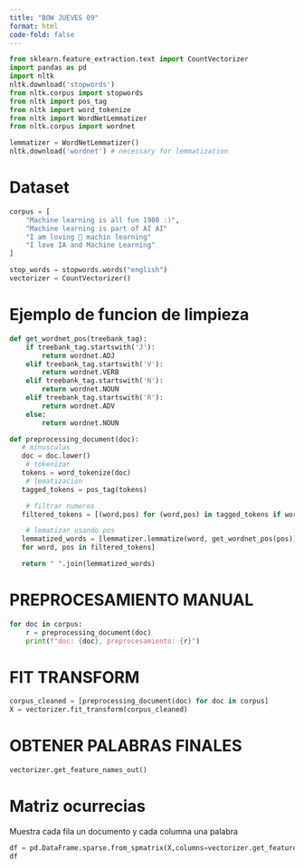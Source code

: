 ```yaml
---
title: "BOW JUEVES 09"
format: html
code-fold: false
---
```


```python
from sklearn.feature_extraction.text import CountVectorizer
import pandas as pd
import nltk
nltk.download('stopwords')
from nltk.corpus import stopwords
from nltk import pos_tag
from nltk import word_tokenize
from nltk import WordNetLemmatizer
from nltk.corpus import wordnet

lemmatizer = WordNetLemmatizer()
nltk.download('wordnet') # necessary for lemmatization
```

# Dataset
```python
corpus = [
    "Machine learning is all fun 1980 :)",
    "Machine learning is part of AI AI"
    "I am loving 🙁 machin learning"
    "I love IA and Machine Learning"
]
```

```python
stop_words = stopwords.words("english")
vectorizer = CountVectorizer()
```

# Ejemplo de funcion de limpieza

```python

def get_wordnet_pos(treebank_tag):
    if treebank_tag.startswith('J'):
        return wordnet.ADJ
    elif treebank_tag.startswith('V'):
        return wordnet.VERB
    elif treebank_tag.startswith('N'):
        return wordnet.NOUN
    elif treebank_tag.startswith('R'):
        return wordnet.ADV
    else:
        return wordnet.NOUN

def preprocessing_document(doc):
   # minusculas
   doc = doc.lower()
    # tokenizar
   tokens = word_tokenize(doc)
    # lematizacion
   tagged_tokens = pos_tag(tokens)

    # filtrar numeros
   filtered_tokens = [(word,pos) for (word,pos) in tagged_tokens if word.isalpha()]

    # lematizar usando pos
   lemmatized_words = [lemmatizer.lemmatize(word, get_wordnet_pos(pos))
   for word, pos in filtered_tokens]

   return " ".join(lemmatized_words)
```

# PREPROCESAMIENTO MANUAL
```python
for doc in corpus:
    r = preprocessing_document(doc)
    print(f"doc: {doc}, preprocesamiento: {r}") 
```

# FIT TRANSFORM
```python
corpus_cleaned = [preprocessing_document(doc) for doc in corpus]
X = vectorizer.fit_transform(corpus_cleaned)
```

# OBTENER PALABRAS FINALES
```python
vectorizer.get_feature_names_out()
```

# Matriz ocurrecias
Muestra cada fila un documento y cada columna una palabra

```python
df = pd.DataFrame.sparse.from_spmatrix(X,columns=vectorizer.get_feature_names_out())
df
```

